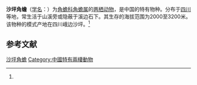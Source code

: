 {{Speciesbox
| name = 沙坪角蟾
| status = 
| status_system = 
| image = 
| genus = Megophrys
| species = shapingensis
| authority = (Liu, 1950)<ref name='id4855'>{{cite web| url =http://www.bioinfo.cn/db05/BjdwSpecies.php?action=view&id=4855| title =沙坪角蟾| work =《中国动物物种编目数据库》| publisher =中国科学院微生物研究所| author =中国科学院动物研究所| accessdate =2009-04-11| deadurl =yes| archiveurl =https://web.archive.org/web/20160305044054/http://www.bioinfo.cn/db05/BjdwSpecies.php?action=view&id=4855| archivedate =2016-03-05}}</ref>
}}

'''沙坪角蟾'''（[[学名|学名]]：{{lang|la|''Megophrys shapingensis''}}）为[[角蟾科|角蟾科]][[角蟾属|角蟾属]]的[[两栖动物|两栖动物]]，是中国的特有物种。分布于[[四川|四川]]等地，常生活于山溪旁或隐蔽于溪边石下。其生存的海拔范围为2000至3200米。该物种的模式产地在四川峨边沙坪。<ref name='id4855'/>

== 参考文献 ==
{{reflist}}

{{Wikispecies|Megophrys shapingensis}}
{{Taxonbar|from=Q28026539}}

[[Category:角蟾属|沙坪角蟾]]
[[Category:中國特有兩棲動物|Category:中國特有兩棲動物]]


{{amphibian-stub}}